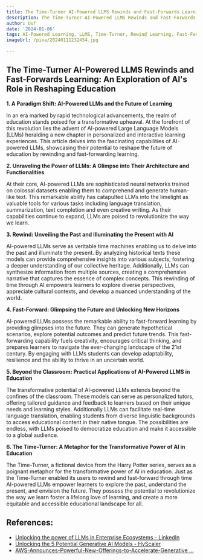 ```yaml
---
title: The Time-Turner AI-Powered LLMS Rewinds and Fast-Forwards Learning
description: The Time-Turner AI-Powered LLMS Rewinds and Fast-Forwards Learning
author: Usf
date: '2024-01-06'
tags: AI-Powered Learning, LLMS, Time-Turner, Rewind Learning, Fast-Forward Learning
imageUrl: /pixa/20240111232454.jpg

---
```

## The Time-Turner AI-Powered  LLMS Rewinds and  Fast-Forwards Learning: An Exploration of AI's Role in Reshaping Education

**1. A Paradigm Shift:  AI-Powered LLMs  and the Future of Learning**

In an era marked by rapid technological advancements, the realm of education stands poised for a  transformative upheaval. At the forefront of this revolution lies  the advent of AI-powered Large Language Models (LLMs) heralding a new chapter in personalized and interactive learning experiences. This article delves into the  fascinating capabilities of AI-powered LLMs,  showcasing their potential to reshape the  future of education by rewinding and fast-forwarding  learning.

**2. Unraveling the Power of  LLMs: A Glimpse into Their Architecture and Functionalities**

At their core, AI-powered LLMs are sophisticated neural networks trained  on colossal datasets enabling them  to comprehend and generate human-like text. This remarkable ability has catapulted LLMs into the limelight as valuable tools for various tasks including language translation, summarization, text completion  and even creative writing. As their capabilities continue to expand, LLMs are poised to revolutionize the way  we learn.

**3. Rewind: Unveiling the Past and  Illuminating the Present with AI**

AI-powered LLMs serve as veritable time machines enabling us to  delve into the past and illuminate  the  present. By analyzing historical texts these models can provide comprehensive insights into various subjects, fostering a deeper understanding of our  collective heritage. Additionally, LLMs can synthesize information  from multiple sources, creating a comprehensive narrative  that captures the essence of complex concepts. This rewinding of time through AI  empowers learners  to explore diverse perspectives, appreciate cultural contexts, and develop a  nuanced understanding of the world.

**4. Fast-Forward: Glimpsing the Future and Unlocking New Horizons**

AI-powered  LLMs possess the  remarkable  ability to fast-forward learning by providing glimpses into the future. They  can generate hypothetical scenarios, explore potential outcomes and predict future  trends.  This fast-forwarding capability fuels creativity, encourages critical thinking, and prepares learners to  navigate the ever-changing landscape of the 21st century. By engaging with LLMs  students can develop adaptability, resilience and the ability to thrive in an uncertain world.

**5. Beyond  the Classroom: Practical Applications of AI-Powered LLMS in  Education**

The transformative potential of  AI-powered LLMs extends beyond the confines  of the classroom. These models can serve as personalized tutors, offering tailored guidance and  feedback  to learners based on their unique needs and  learning styles. Additionally LLMs can facilitate real-time language  translation, enabling students from diverse linguistic backgrounds to access educational  content in their native tongue. The possibilities are endless, with LLMs poised  to democratize education and make it accessible to a global audience.

**6. The Time-Turner: A Metaphor for the Transformative Power of AI in Education**

The Time-Turner,  a fictional device from the Harry Potter series, serves as  a poignant metaphor  for the transformative power of AI in  education. Just as the Time-Turner enabled its users to rewind  and fast-forward through time AI-powered LLMs empower learners to explore the past, understand the present, and envision the future. They possess the potential to revolutionize the way we learn foster a lifelong love of learning, and create a more equitable and accessible educational  landscape for all.

## References:
- [Unlocking the power of LLMs in Enterprise Ecosystems - LinkedIn](https://www.linkedin.com/pulse/hands-on-ai-series-8-unlocking-power-llms-enterprise-kizilaslan-jsshe)
- [Unlocking the 5 Potential Generative AI Models - HyScaler](https://hyscaler.com/insights/5-potential-generative-ai-models/)
- [AWS-Announces-Powerful-New-Offerings-to-Accelerate-Generative ...](https://press.aboutamazon.com/2023/9/aws-announces-powerful-new-offerings-to-accelerate-generative-ai-innovation)
